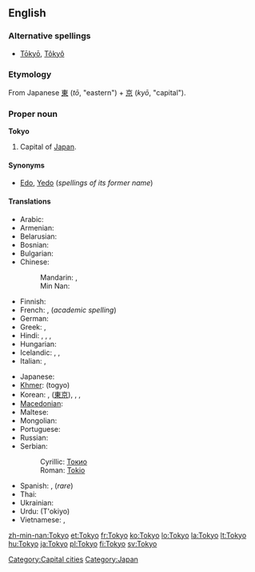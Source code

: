 {{wikipedia}}
{{also|tokyō|tōkyo|Tōkyō}}
==English==

===Alternative spellings===
* [[Tōkyō]], [[Tôkyô]]

===Etymology===
From Japanese [[東]] (''tō'', "eastern") + [[京]] (''kyō'', "capital").

===Proper noun===
'''Tokyo'''

# Capital of [[Japan]].

====Synonyms====
* [[Edo]], [[Yedo]] (''spellings of its former name'')

====Translations====
{{trans-top|capital of Japan}}
* Arabic: {{t|ar|طوكيو|m|tr=Tuukyu|sc=Arab}}
* Armenian: {{t-|hy|Տոկիո|tr=Tokio|sc=Armn|xs=Armenian}}
* Belarusian: {{t|be|Токіё|m|tr=Tókijo|sc=Cyrl}}
* Bosnian: {{t-|bs|Tokio|m}}
* Bulgarian: {{t-|bg|Токио|m|sc=Cyrl}}
* Chinese:
*: Mandarin: {{t-|cmn|東京|tr=Dōngjīng|sc=Hani|xs=Mandarin}}, {{t-|cmn|东京|tr=Dōngjīng|sc=Hani|xs=Mandarin}}
*: Min Nan: {{t|nan|Tang-kiaⁿ|xs=Min Nan}}
* Finnish: {{t+|fi|Tokio}}
* French: {{t+|fr|Tokyo}}, (''academic spelling'') {{t+|fr|Tōkyō}}
* German: {{t+|de|Tokio}}
* Greek: {{t-|el|Τόκιο|n|tr=Tókio|sc=Grek}}, {{t-|el|Τόκυο|n|tr=Tókyo|sc=Grek}}
* Hindi: {{t|hi|टोक्यो|tr=T'okyo|sc=Deva|xs=Hindi}}, {{t|hi|टोकियो|tr=T'okiyo|sc=Deva|xs=Hindi}}, {{t|hi|तोक्यो|tr=Tokyo|sc=Deva|xs=Hindi}}, {{t|hi|तोकियो|tr=Tokiyo|sc=Deva|xs=Hindi}}
* Hungarian: {{t+|hu|Tokió}}
* Icelandic: {{t-|is|Tokyo}}, {{t|is|Tókýó}}, {{t|is|Tókíó}}
* Italian: {{t-|it|Tokyo|f}}, {{t-|it|Tokio}}
{{trans-mid}}
* Japanese: {{t+|ja|東京|tr=とうきょう, Tōkyō|sc=Jpan}}
* [[Khmer]]: {{Khmr|[[តូក្យូ]]}} (togyo)
* Korean: {{t|ko|도쿄|tr=Dokyo|sc=Kore}}, {{t|ko|동경|tr=Donggyeong|sc=Kore}} ([[東京]]), {{t|ko|토쿄|tr=Tokyo|sc=Kore}}, {{t|ko|토오쿄오|tr=Tookyoo|sc=Kore}}, {{t|ko|토우쿄우|tr=Toukyou|sc=Kore}}
* [[Macedonian]]: {{t|mk|Токио|m|tr=Tókio|sc=Cyrl}}
* Maltese: {{t|mt|Tokjo|xs=Maltese}}
* Mongolian: {{t|mn|Токио|tr=Tokio|sc=Cyrl}}
* Portuguese: {{t|pt|Tóquio|m}}
* Russian: {{t-|ru|Токио|m|tr=Tókio|sc=Cyrl}} {{indeclinable}}
* Serbian:
*: Cyrillic: [[Токио#Serbian|Токио]] {{m}}
*: Roman: [[Tokio#Serbian|Tokio]] {{m}}
* Spanish: {{t+|es|Tokio}}, (''rare'') {{t-|es|Tokyo|m}}
* Thai: {{t+|th|โตเกียว|tr=tōgieow|xs=Thai}}
* Ukrainian: {{t|uk|Токіо|m|tr=Tókio|sc=Cyrl}}
* Urdu: {{fa-Arab|[[ٹوکیو]]}} (T'okiyo)
* Vietnamese: {{t|vi|Tokyo}},  {{t|vi|Đông Kinh Đô}}
{{trans-bottom}}

[[Category:Capital cities]]
[[Category:Japan]]

[[zh-min-nan:Tokyo]]
[[et:Tokyo]]
[[fr:Tokyo]]
[[ko:Tokyo]]
[[lo:Tokyo]]
[[la:Tokyo]]
[[lt:Tokyo]]
[[hu:Tokyo]]
[[ja:Tokyo]]
[[pl:Tokyo]]
[[fi:Tokyo]]
[[sv:Tokyo]]